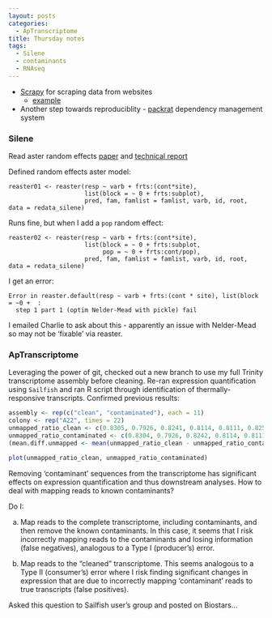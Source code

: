 ```yaml
---
layout: posts
categories: 
  - ApTranscriptome
title: Thursday notes
tags: 
  - Silene
  - contaminants
  - RNAseq
---
```


* [Scrapy](http://scrapinghub.com/) for scraping data from websites
    - [example](https://github.com/scrapinghub/pycon-speakers)
* Another step towards reproduciblity - [packrat](http://rstudio.github.io/packrat/) dependency management system


### Silene

Read aster random effects [paper](http://projecteuclid.org/euclid.aoas/1380804816) and [technical report](http://conservancy.umn.edu/handle/135870) 

Defined random effects aster model:

~~~
reaster01 <- reaster(resp ~ varb + frts:(cont*site), 
                     list(block = ~ 0 + frts:subplot), 
                     pred, fam, famlist = famlist, varb, id, root, data = redata_silene)
~~~

Runs fine, but when I add a `pop` random effect:

~~~
reaster02 <- reaster(resp ~ varb + frts:(cont*site), 
                     list(block = ~ 0 + frts:subplot,
                          pop = ~ 0 + frts:cont/pop), 
                     pred, fam, famlist = famlist, varb, id, root, data = redata_silene)
~~~

I get an error:

~~~
Error in reaster.default(resp ~ varb + frts:(cont * site), list(block = ~0 +  : 
  step 1 part 1 (optim Nelder-Mead with pickle) fail
~~~

I emailed Charlie to ask about this - apparently an issue with Nelder-Mead so may not be 'fixable' via reaster.


### ApTranscriptome

Leveraging the power of git, checked out a new branch to use my full Trinity transcriptome assembly before cleaning. Re-ran expression quantification using `Sailfish` and ran R script through identification of thermally-responsive transcripts. Confirmed previous results:

```r
assembly <- rep(c("clean", "contaminated"), each = 11)
colony <- rep("A22", times = 22)
unmapped_ratio_clean <- c(0.8305, 0.7926, 0.8241, 0.8114, 0.8111, 0.8253, 0.8065, 0.8108, 0.8122, 0.8171, 0.8215)
unmapped_ratio_contaminated <- c(0.8304, 0.7926, 0.8242, 0.8114, 0.8111, 0.8253, 0.8065, 0.8108, 0.8122, 0.8171, 0.8215)
(mean.diff.unmapped <- mean(unmapped_ratio_clean - unmapped_ratio_contaminated))

plot(unmapped_ratio_clean, unmapped_ratio_contaminated)
```

Removing 'contaminant' sequences from the transcriptome has significant effects on expression quantification and thus downstream analyses. How to deal with mapping reads to known contaminants?

Do I:

a) Map reads to the complete transcriptome, including contaminants, and then remove the known contaminants. In this case, it seems that I risk incorrectly mapping reads to the contaminants and losing information (false negatives), analogous to a Type I (producer's) error.

b) Map reads to the "cleaned" transcriptome. This seems analogous to a Type II (consumer's) error where I risk finding significant changes in expression that are due to incorrectly mapping 'contaminant' reads to true transcripts (false positives).

Asked this question to Sailfish user's group and posted on Biostars...

